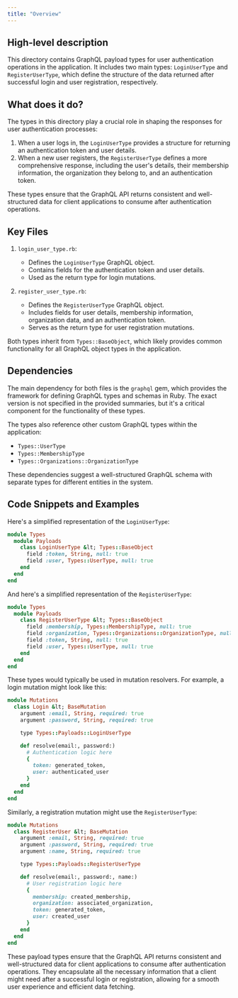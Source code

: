 ```yaml
---
title: "Overview"
---
```


## High-level description
This directory contains GraphQL payload types for user authentication operations in the application. It includes two main types: `LoginUserType` and `RegisterUserType`, which define the structure of the data returned after successful login and user registration, respectively.

## What does it do?
The types in this directory play a crucial role in shaping the responses for user authentication processes:

1. When a user logs in, the `LoginUserType` provides a structure for returning an authentication token and user details.
2. When a new user registers, the `RegisterUserType` defines a more comprehensive response, including the user's details, their membership information, the organization they belong to, and an authentication token.

These types ensure that the GraphQL API returns consistent and well-structured data for client applications to consume after authentication operations.

## Key Files

1. `login_user_type.rb`:
   - Defines the `LoginUserType` GraphQL object.
   - Contains fields for the authentication token and user details.
   - Used as the return type for login mutations.

2. `register_user_type.rb`:
   - Defines the `RegisterUserType` GraphQL object.
   - Includes fields for user details, membership information, organization data, and an authentication token.
   - Serves as the return type for user registration mutations.

Both types inherit from `Types::BaseObject`, which likely provides common functionality for all GraphQL object types in the application.

## Dependencies
The main dependency for both files is the `graphql` gem, which provides the framework for defining GraphQL types and schemas in Ruby. The exact version is not specified in the provided summaries, but it's a critical component for the functionality of these types.

The types also reference other custom GraphQL types within the application:

- `Types::UserType`
- `Types::MembershipType`
- `Types::Organizations::OrganizationType`

These dependencies suggest a well-structured GraphQL schema with separate types for different entities in the system.

## Code Snippets and Examples

Here's a simplified representation of the `LoginUserType`:

```ruby
module Types
  module Payloads
    class LoginUserType &lt; Types::BaseObject
      field :token, String, null: true
      field :user, Types::UserType, null: true
    end
  end
end
```

And here's a simplified representation of the `RegisterUserType`:

```ruby
module Types
  module Payloads
    class RegisterUserType &lt; Types::BaseObject
      field :membership, Types::MembershipType, null: true
      field :organization, Types::Organizations::OrganizationType, null: true
      field :token, String, null: true
      field :user, Types::UserType, null: true
    end
  end
end
```

These types would typically be used in mutation resolvers. For example, a login mutation might look like this:

```ruby
module Mutations
  class Login &lt; BaseMutation
    argument :email, String, required: true
    argument :password, String, required: true

    type Types::Payloads::LoginUserType

    def resolve(email:, password:)
      # Authentication logic here
      {
        token: generated_token,
        user: authenticated_user
      }
    end
  end
end
```

Similarly, a registration mutation might use the `RegisterUserType`:

```ruby
module Mutations
  class RegisterUser &lt; BaseMutation
    argument :email, String, required: true
    argument :password, String, required: true
    argument :name, String, required: true

    type Types::Payloads::RegisterUserType

    def resolve(email:, password:, name:)
      # User registration logic here
      {
        membership: created_membership,
        organization: associated_organization,
        token: generated_token,
        user: created_user
      }
    end
  end
end
```

These payload types ensure that the GraphQL API returns consistent and well-structured data for client applications to consume after authentication operations. They encapsulate all the necessary information that a client might need after a successful login or registration, allowing for a smooth user experience and efficient data fetching.
